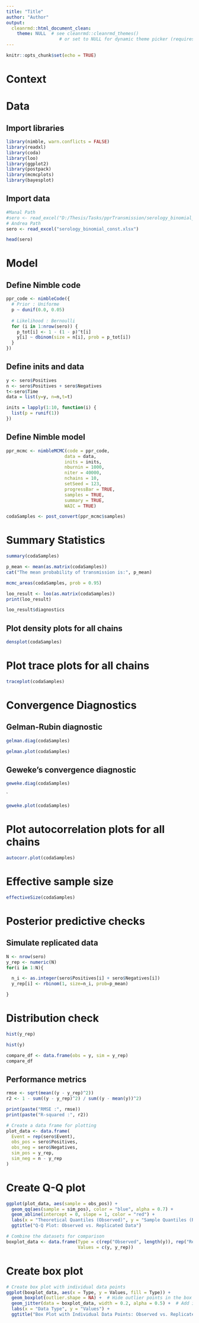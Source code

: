 ```yaml
---
title: "Title"
author: "Author"
output: 
  cleanrmd::html_document_clean:
    theme: NULL  # see cleanrmd::cleanrmd_themes()
                    # or set to NULL for dynamic theme picker (requires internet)
---
```


```r
knitr::opts_chunk$set(echo = TRUE)
```

# Context

# Data

## Import libraries
```r
library(nimble, warn.conflicts = FALSE)
library(readxl)
library(coda)
library(loo)
library(ggplot2)
library(postpack)
library(mcmcplots)
library(bayesplot)
```


## Import data 

```r
#Manal Path
#sero <- read_excel("D:/Thesis/Tasks/pprTransmission/serology_binomial_const.xlsx")
# Andrea Path
sero <- read_excel("serology_binomial_const.xlsx")

head(sero)
```

# Model

## Define Nimble code
  
```r
ppr_code <- nimbleCode({
  # Prior : Uniforme
  p ~ dunif(0.0, 0.05)
  
  # Likelihood : Bernoulli
  for (i in 1:nrow(sero)) {
    p_tot[i] <- 1 - (1 - p)^t[i]
    y[i] ~ dbinom(size = n[i], prob = p_tot[i])
  }
})
```
  

## Define inits and data

```r
y <- sero$Positives
n <- sero$Positives + sero$Negatives
t<-sero$Time
data = list(y=y, n=n,t=t)

inits = lapply(1:10, function(i) {
  list(p = runif(1)) 
})
```

## Define Nimble model
```r
ppr_mcmc <- nimbleMCMC(code = ppr_code,
                      data = data,
                      inits = inits,
                      nburnin = 1000, 
                      niter = 40000,
                      nchains = 10,
                      setSeed = 123,
                      progressBar = TRUE,
                      samples = TRUE,
                      summary = TRUE,
                      WAIC = TRUE)

```


```r
codaSamples <- post_convert(ppr_mcmc$samples)
```


# Summary Statistics

```r
summary(codaSamples)
```
```r
p_mean <- mean(as.matrix(codaSamples))
cat("The mean probability of transmission is:", p_mean)
```


```r
mcmc_areas(codaSamples, prob = 0.95)
```


```r
loo_result <- loo(as.matrix(codaSamples))
print(loo_result)

```
```r
loo_result$diagnostics
```

## Plot density plots for all chains

```r
densplot(codaSamples)
```

# Plot trace plots for all chains

```r
traceplot(codaSamples)
```


# Convergence Diagnostics

## Gelman-Rubin diagnostic


```r
gelman.diag(codaSamples)
```
```r
gelman.plot(codaSamples)
```
## Geweke's convergence diagnostic

```r
geweke.diag(codaSamples)
```

`
```r
geweke.plot(codaSamples)
```

# Plot autocorrelation plots for all chains


```r
autocorr.plot(codaSamples)
```


# Effective sample size
```r
effectiveSize(codaSamples)

```

# Posterior predictive checks
## Simulate replicated data

```r
N <- nrow(sero)
y_rep <- numeric(N)
for(i in 1:N){

  n_i <- as.integer(sero$Positives[i] + sero$Negatives[i])
  y_rep[i] <- rbinom(1, size=n_i, prob=p_mean)

}
```

# Distribution check

```r
hist(y_rep)
```

```r
hist(y)
```


```r
compare_df <- data.frame(obs = y, sim = y_rep)
compare_df
```


## Performance metrics

```r
rmse <- sqrt(mean((y - y_rep)^2)) 
r2 <- 1 - sum((y - y_rep)^2) / sum((y - mean(y))^2)

print(paste("RMSE :", rmse))
print(paste("R-squared :", r2))
```

```r
# Create a data frame for plotting
plot_data <- data.frame(
  Event = rep(sero$Event),
  obs_pos = sero$Positives,
  obs_neg = sero$Negatives,
  sim_pos = y_rep,
  sim_neg = n - y_rep
)

```


# Create Q-Q plot

```r
ggplot(plot_data, aes(sample = obs_pos)) +
  geom_qq(aes(sample = sim_pos), color = "blue", alpha = 0.7) +
  geom_abline(intercept = 0, slope = 1, color = "red") +
  labs(x = "Theoretical Quantiles (Observed)", y = "Sample Quantiles (Replicated)") +
  ggtitle("Q-Q Plot: Observed vs. Replicated Data")
```


```r
# Combine the datasets for comparison
boxplot_data <- data.frame(Type = c(rep("Observed", length(y)), rep("Replicated", length(y_rep))),
                           Values = c(y, y_rep))
```

# Create box plot

```r
# Create box plot with individual data points
ggplot(boxplot_data, aes(x = Type, y = Values, fill = Type)) +
  geom_boxplot(outlier.shape = NA) +  # Hide outlier points in the box plot
  geom_jitter(data = boxplot_data, width = 0.2, alpha = 0.5) +  # Add individual data points
  labs(x = "Data Type", y = "Values") +
  ggtitle("Box Plot with Individual Data Points: Observed vs. Replicated Data")
```
